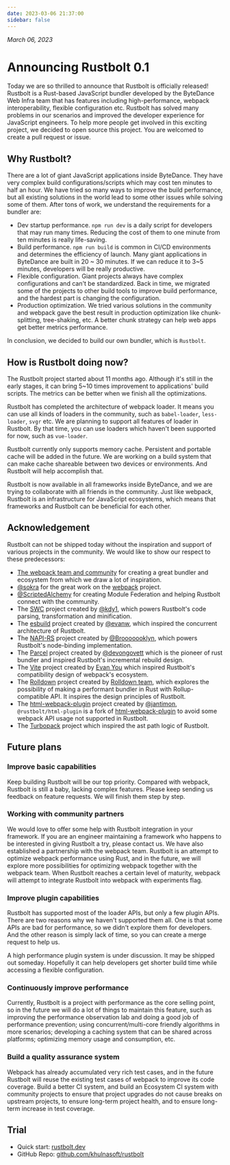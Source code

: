 ```yaml
---
date: 2023-03-06 21:37:00
sidebar: false
---
```


_March 06, 2023_

# Announcing Rustbolt 0.1

Today we are so thrilled to announce that Rustbolt is officially released! Rustbolt is a Rust-based JavaScript bundler developed by the ByteDance Web Infra team that has features including high-performance, webpack interoperability, flexible configuration etc. Rustbolt has solved many problems in our scenarios and improved the developer experience for JavaScript engineers. To help more people get involved in this exciting project, we decided to open source this project. You are welcomed to create a pull request or issue.

## Why Rustbolt?

There are a lot of giant JavaScript applications inside ByteDance. They have very complex build configurations/scripts which may cost ten minutes to half an hour. We have tried so many ways to improve the build performance, but all existing solutions in the world lead to some other issues while solving some of them. After tons of work, we understand the requirements for a bundler are:

- Dev startup performance. `npm run dev` is a daily script for developers that may run many times. Reducing the cost of them to one minute from ten minutes is really life-saving.
- Build performance. `npm run build` is common in CI/CD environments and determines the efficiency of launch. Many giant applications in ByteDance are built in 20 ~ 30 minutes. If we can reduce it to 3~5 minutes, developers will be really productive.
- Flexible configuration. Giant projects always have complex configurations and can't be standardized. Back in time, we migrated some of the projects to other build tools to improve build performance, and the hardest part is changing the configuration.
- Production optimization. We tried various solutions in the community and webpack gave the best result in production optimization like chunk-splitting, tree-shaking, etc. A better chunk strategy can help web apps get better metrics performance.

In conclusion, we decided to build our own bundler, which is `Rustbolt`.

## How is Rustbolt doing now?

The Rustbolt project started about 11 months ago. Although it's still in the early stages, it can bring 5~10 times improvement to applications' build scripts. The metrics can be better when we finish all the optimizations.

Rustbolt has completed the architecture of webpack loader. It means you can use all kinds of loaders in the community, such as `babel-loader`, `less-loader`, `svgr` etc. We are planning to support all features of loader in Rustbolt. By that time, you can use loaders which haven't been supported for now, such as `vue-loader`.

Rustbolt currently only supports memory cache. Persistent and portable cache will be added in the future. We are working on a build system that can make cache shareable between two devices or environments. And Rustbolt will help accomplish that.

Rustbolt is now available in all frameworks inside ByteDance, and we are trying to collaborate with all friends in the community. Just like webpack, Rustbolt is an infrastructure for JavaScript ecosystems, which means that frameworks and Rustbolt can be beneficial for each other.

## Acknowledgement

Rustbolt can not be shipped today without the inspiration and support of various projects in the community. We would like to show our respect to these predecessors:

- [The webpack team and community](https://webpack.js.org/) for creating a great bundler and ecosystem from which we draw a lot of inspiration.
- [@sokra](https://github.com/sokra) for the great work on the [webpack](https://github.com/webpack/webpack) project.
- [@ScriptedAlchemy](https://github.com/ScriptedAlchemy) for creating Module Federation and helping Rustbolt connect with the community.
- The [SWC](https://github.com/swc-project/swc) project created by [@kdy1](https://github.com/kdy1), which powers Rustbolt's code parsing, transformation and minification.
- The [esbuild](https://github.com/evanw/esbuild) project created by [@evanw](https://github.com/evanw), which inspired the concurrent architecture of Rustbolt.
- The [NAPI-RS](https://github.com/napi-rs/napi-rs) project created by [@Brooooooklyn](https://github.com/Brooooooklyn), which powers Rustbolt's node-binding implementation.
- The [Parcel](https://github.com/parcel-bundler/parcel) project created by [@devongovett](https://github.com/devongovett) which is the pioneer of rust bundler and inspired Rustbolt's incremental rebuild design.
- The [Vite](https://github.com/vitejs/vite) project created by [Evan You](https://github.com/yyx990803) which inspired Rustbolt's compatibility design of webpack's ecosystem.
- The [Rolldown](https://github.com/rolldown-rs/rolldown) project created by [Rolldown team](https://github.com/sponsors/rolldown-rs), which explores the possibility of making a performant bundler in Rust with Rollup-compatible API. It inspires the design principles of Rustbolt.
- The [html-webpack-plugin](https://github.com/jantimon/html-webpack-plugin) project created by [@jantimon](https://github.com/jantimon), `@rustbolt/html-plugin` is a fork of [html-webpack-plugin](https://github.com/jantimon/html-webpack-plugin) to avoid some webpack API usage not supported in Rustbolt.
- The [Turbopack](https://github.com/vercel/turbo) project which inspired the ast path logic of Rustbolt.

## Future plans

### Improve basic capabilities

Keep building Rustbolt will be our top priority. Compared with webpack, Rustbolt is still a baby, lacking complex features. Please keep sending us feedback on feature requests. We will finish them step by step.

### Working with community partners

We would love to offer some help with Rustbolt integration in your framework. If you are an engineer maintaining a framework who happens to be interested in giving Rustbolt a try, please contact us.
We have also established a partnership with the webpack team. Rustbolt is an attempt to optimize webpack performance using Rust, and in the future, we will explore more possibilities for optimizing webpack together with the webpack team. When Rustbolt reaches a certain level of maturity, webpack will attempt to integrate Rustbolt into webpack with experiments flag.

### Improve plugin capabilities

Rustbolt has supported most of the loader APIs, but only a few plugin APIs. There are two reasons why we haven't supported them all. One is that some APIs are bad for performance, so we didn't explore them for developers. And the other reason is simply lack of time, so you can create a merge request to help us.

A high performance plugin system is under discussion. It may be shipped out someday. Hopefully it can help developers get shorter build time while accessing a flexible configuration.

### Continuously improve performance

Currently, Rustbolt is a project with performance as the core selling point, so in the future we will do a lot of things to maintain this feature, such as improving the performance observation lab and doing a good job of performance prevention; using concurrent/multi-core friendly algorithms in more scenarios; developing a caching system that can be shared across platforms; optimizing memory usage and consumption, etc.

### Build a quality assurance system

Webpack has already accumulated very rich test cases, and in the future Rustbolt will reuse the existing test cases of webpack to improve its code coverage. Build a better CI system, and build an Ecosystem CI system with community projects to ensure that project upgrades do not cause breaks on upstream projects, to ensure long-term project health, and to ensure long-term increase in test coverage.

## Trial

- Quick start: [rustbolt.dev](https://rustbolt.dev)
- GitHub Repo: [github.com/khulnasoft/rustbolt](https://github.com/khulnasoft/rustbolt)
